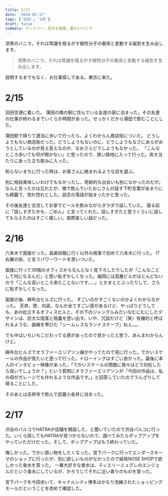 ```yaml
---
title: 2/17
date: '2024-02-17'
tags: ['日記', '2月']
draft: false
summary: ウーファー、巨大な陰茎、重たいバニラ
---
```

漆黒のバニラ。それは常識を揺るがす極性分子の衝突と変動する磁気を生み出します。

<blockquote class="p-4 my-4 border-s-4 border-gray-300 bg-gray-50 dark:border-gray-500 dark:bg-gray-800">
<p class=" text-sm not-italic  leading-relaxed text-gray-900 dark:text-white">漆黒のバニラ。それは常識を揺るがす極性分子の衝突と変動する磁気を生み出します。</p>
</blockquote>
説明するまでもなく、お仕事探しである。東京に来た。

# 2/15
羽田空港に着いた。
蒲田の隣の駅に住んでいる友達の家に泊まった。その友達の仕事が終わるまでいくらか時間があった。せっかくだから蒲田で飲むことにした。

蒲田駅で降りて適当に歩いて行ったら、よくわからん商店街についた。
どうしようもない商店街だった。どうしようもないのに、どうしようもなさにあらがおうとしているのが見え見えなのが、なおさらどうしようもなかった。
「こんなところ歩いても埒が開かない」と思ったので、狭い路地に入って行った。突き当たりにあった立ち飲みに入った。

知らないまちに行った時は、お客さんに絡まれるような店を選ぶ。

別に格段美味しいわけでもなかったし、奇跡的な出会いも別になかったのだが。
なんと言ったかは忘れたが、隣で飲んでいたおじさんが話す下町言葉があまりにも綺麗で、惚れ惚れとした。談志の落語が始まったかと思った。

その後友達と合流してお家でビールを飲みながらダラダラ話していた。
寝る前に「話しすぎたかも、ごめん」と言ってくれた。話しすぎたと思うくらいに話してもらえたのはすごく嬉しい。実際楽しい話だった。

# 2/16
六本木で面接だった。森美術館に行く以外の用事で初めて六本木に行った。
IT右翼の街、と言うパワーワードを思いついた。

面接に行って36階のオフィスからなんとなく見下ろしたりしたが「こんなことして何になるんだ」と思い恥ずかしくなった。福岡には高層ビルがほとんどないので「こんな高いところ来たことないです、、、」とかまととぶったりして、さらに恥ずかしくなった。

面接の後、麻布台ヒルズに行った。
すごいのかすごくないのかよくわからなかった。
天井、壁、内装、なんか全てすごい感があるけど、やっぱりどうしても、あの屹立するオフィスビルと、その下のジャングルみたいなむにむにしたデザインは、巨大な陰茎と陰嚢を思い出す。いや、冗談だけど（笑）有機的と呼ばれるような、曲線を帯びた「シームレスなランドスケープ」ねぇ。。。

でも中はいちいちこだわってる感があったので良かったと思う、あんまわからんけど。

麻布台ヒルズでオラファーエリアソン展がやってたので見に行った。でかいスケールの作品が見たいと思って行った。ドローイングはすごい良かった。最後に本人のインタビュー映像があった。「でかいスケールの問題に我々はどう対処したら良いでしょうか？」という質問にオラファーエリアソンが「今回の作品は、私の母がガレージでも作れるような作品です。」と回答していたのでうんざりして帰ることにした。

そのあとは吉祥寺で飲んで武蔵小金井に泊まった。
# 2/17
渋谷のパルコでHATRAが店舗を開設した、と聞いていたので渋谷パルコに行った。いくら探してもHATRAが見つからないので、調べてみたらポップアップをやっていただけだった。そして、ポップアップはもう終わっていた。

悔しかった。でかい買い物をしたくなった。宮下パークに行ってエンダースキーマのショップに行ったが、別に欲しいものがなかったので結局NOSE SHOPで欲しかった香水を買った。
一番大好きな香水は、ティエリーミュグレのエンジェルだという香水にしているが、かろうじてそれに近い香りのものを買った。

宮下パークを今回歩いて、キャナルシティ博多はかなり洗練されたショッピングモールだということを改めて確認した。